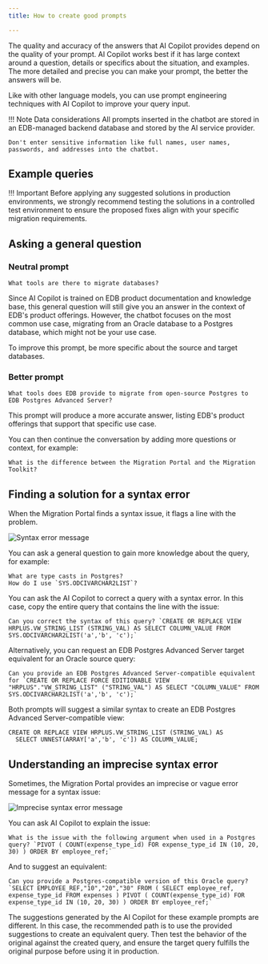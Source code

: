 ```yaml
---
title: How to create good prompts 

---
```


The quality and accuracy of the answers that AI Copilot provides depend on the quality of your prompt. 
AI Copilot works best if it has large context around a question, details or specifics about the situation, and examples. 
The more detailed and precise you can make your prompt, the better the answers will be. 

Like with other language models, you can use prompt engineering techniques with AI Copilot to improve your query input. 

!!! Note Data considerations
    All prompts inserted in the chatbot are stored in an EDB-managed backend database and stored by the AI service provider.
    
    Don't enter sensitive information like full names, user names, passwords, and addresses into the chatbot. 


## Example queries 

!!! Important 
    Before applying any suggested solutions in production environments, 
    we strongly recommend testing the solutions in a controlled test environment 
    to ensure the proposed fixes align with your specific migration requirements.

## Asking a general question 

### Neutral prompt

```
What tools are there to migrate databases? 
```

Since AI Copilot is trained on EDB product documentation and knowledge base, this general question will still
give you an answer in the context of EDB's product offerings. However, the chatbot focuses on the most common use case, 
migrating from an Oracle database to a Postgres database, which might not be your use case. 

To improve this prompt, be more specific about the source and target databases. 

### Better prompt

```
What tools does EDB provide to migrate from open-source Postgres to EDB Postgres Advanced Server? 
```

This prompt will produce a more accurate answer, listing EDB's product offerings that support that specific use case. 

You can then continue the conversation by adding more questions or context, for example: 

```
What is the difference between the Migration Portal and the Migration Toolkit?
```

## Finding a solution for a syntax error 

When the Migration Portal finds a syntax issue, it flags a line with the problem.

![Syntax error message](../../images/mp_syntax_error.png)

You can ask a general question to gain more knowledge about the query, for example: 

```
What are type casts in Postgres? 
How do I use `SYS.ODCIVARCHAR2LIST`?
```

You can ask the AI Copilot to correct a query with a syntax error.
In this case, copy the entire query that contains the line with the issue: 

```
Can you correct the syntax of this query? `CREATE OR REPLACE VIEW HRPLUS.VW_STRING_LIST (STRING_VAL) AS SELECT COLUMN_VALUE FROM SYS.ODCIVARCHAR2LIST('a','b', 'c');`
```

Alternatively, you can request an EDB Postgres Advanced Server target equivalent for an Oracle source query:

```
Can you provide an EDB Postgres Advanced Server-compatible equivalent for `CREATE OR REPLACE FORCE EDITIONABLE VIEW "HRPLUS"."VW_STRING_LIST" ("STRING_VAL") AS SELECT "COLUMN_VALUE" FROM SYS.ODCIVARCHAR2LIST('a','b', 'c');`
```

Both prompts will suggest a similar syntax to create an EDB Postgres Advanced Server-compatible view:

```
CREATE OR REPLACE VIEW HRPLUS.VW_STRING_LIST (STRING_VAL) AS
  SELECT UNNEST(ARRAY['a','b', 'c']) AS COLUMN_VALUE;
```

## Understanding an imprecise syntax error

Sometimes, the Migration Portal provides an imprecise or vague error message for a syntax issue: 

![Imprecise syntax error message](../../images/mp_vague_error.png)


You can ask AI Copilot to explain the issue: 

```
What is the issue with the following argument when used in a Postgres query? `PIVOT ( COUNT(expense_type_id) FOR expense_type_id IN (10, 20, 30) ) ORDER BY employee_ref;`
```

And to suggest an equivalent: 

```
Can you provide a Postgres-compatible version of this Oracle query? `SELECT EMPLOYEE_REF,"10","20","30" FROM ( SELECT employee_ref, expense_type_id FROM expenses ) PIVOT ( COUNT(expense_type_id) FOR expense_type_id IN (10, 20, 30) ) ORDER BY employee_ref;`
```

The suggestions generated by the AI Copilot for these example prompts are different. 
In this case, the recommended path is to use the provided suggestions to create an equivalent query. 
Then test the behavior of the original against the created query, 
and ensure the target query fulfills the original purpose before using it in production.
